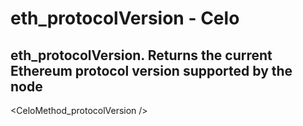 # eth_protocolVersion  - Celo

## eth_protocolVersion. Returns the current Ethereum protocol version supported by the node


<CeloMethod_protocolVersion />
